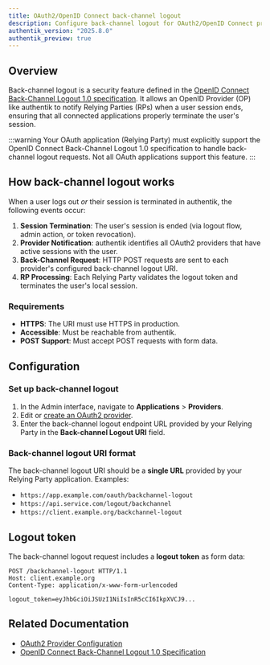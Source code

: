 ```yaml
---
title: OAuth2/OpenID Connect back-channel logout
description: Configure back-channel logout for OAuth2/OpenID Connect providers
authentik_version: "2025.8.0"
authentik_preview: true
---
```


## Overview

Back-channel logout is a security feature defined in the [OpenID Connect Back-Channel Logout 1.0 specification](https://openid.net/specs/openid-connect-backchannel-1_0.html). It allows an OpenID Provider (OP) like authentik to notify Relying Parties (RPs) when a user session ends, ensuring that all connected applications properly terminate the user's session.

:::warning
Your OAuth application (Relying Party) must explicitly support the OpenID Connect Back-Channel Logout 1.0 specification to handle back-channel logout requests. Not all OAuth applications support this feature.
:::

## How back-channel logout works

When a user logs out _or_ their session is terminated in authentik, the following events occur:

1. **Session Termination**: The user's session is ended (via logout flow, admin action, or token revocation).
2. **Provider Notification**: authentik identifies all OAuth2 providers that have active sessions with the user.
3. **Back-Channel Request**: HTTP POST requests are sent to each provider's configured back-channel logout URI.
4. **RP Processing**: Each Relying Party validates the logout token and terminates the user's local session.

### Requirements

- **HTTPS**: The URI must use HTTPS in production.
- **Accessible**: Must be reachable from authentik.
- **POST Support**: Must accept POST requests with form data.

## Configuration

### Set up back-channel logout

1. In the Admin interface, navigate to **Applications** > **Providers**.
2. Edit or [create an OAuth2 provider](./create-oauth2-provider.md).
3. Enter the back-channel logout endpoint URL provided by your Relying Party in the **Back-channel Logout URI** field.

### Back-channel logout URI format

The back-channel logout URI should be a **single URL** provided by your Relying Party application. Examples:

- `https://app.example.com/oauth/backchannel-logout`
- `https://api.service.com/logout/backchannel`
- `https://client.example.org/backchannel-logout`

## Logout token

The back-channel logout request includes a **logout token** as form data:

```http
POST /backchannel-logout HTTP/1.1
Host: client.example.org
Content-Type: application/x-www-form-urlencoded

logout_token=eyJhbGciOiJSUzI1NiIsInR5cCI6IkpXVCJ9...
```

## Related Documentation

- [OAuth2 Provider Configuration](./index.mdx)
- [OpenID Connect Back-Channel Logout 1.0 Specification](https://openid.net/specs/openid-connect-backchannel-1_0.html)
